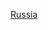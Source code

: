 {{Commons category|2016 in Russia}}
{{Year in country category|2|0|1|6|俄羅斯|亞洲||}}
[[Category:2016年歐洲|Russia]]